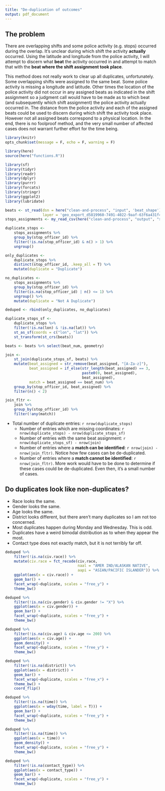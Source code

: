 ```yaml
---
title: "De-duplication of outcomes"
output: pdf_document
---
```


## The problem

There are overlapping shifts and some police activity (e.g. stops) occurred during the overlap. It's unclear during which shift the activity **actually** occurred. Using the latitude and longitude from the police activity, I will attempt to discern what **beat** the activity occurred in and attempt to match that with the **beat where the shift assignment took place**.

This method does not really work to clear up all duplicates, unfortunately. Some overlapping shifts were assigned to the same beat. Some police activity is missing a longitude and latitude. Other times the location of the police activity did not occur in any assigned beats as indicated in the shift assignment so a judgment call would have to be made as to which beat (and subsequently which shift assignment) the police activity actually occurred in. The distance from the police activity and each of the assigned beats could be used to discern during which shift the activity took place. However not all assigned beats correspond to a physical location. In the end, there is no foolproof method, and the very small number of affected cases does not warrant further effort for the time being.

```r
library(knitr)
opts_chunk$set(message = F, echo = F, warning = F)

library(here)
source(here("functions.R"))

library(sf)
library(tidyr)
library(readr)
library(dplyr)
library(purrr)
library(forcats)
library(stringr)
library(ggplot2)
library(lubridate)

beats <- st_read(dsn = here("clean-and-process", "input", 'beat_shape'),
                 layer = 'geo_export_d5819960-7491-4022-9aaf-63f6a431f4f9')
stops_assignments <- my_read_csv(here("clean-and-process", "output", "stops_officers_assignments_ba_max.csv"))
```

```r
duplicate_stops <-
    stops_assignments %>%
    group_by(stop_officer_id) %>%
    filter(!is.na(stop_officer_id) & n() > 1) %>%
    ungroup()

only_duplicates <-
    duplicate_stops %>%
    distinct(stop_officer_id, .keep_all = T) %>%
    mutate(duplicate = "Duplicate")

no_duplicates <-
    stops_assignments %>%
    group_by(stop_officer_id) %>%
    filter(is.na(stop_officer_id) | n() <= 1) %>%
    ungroup() %>%
    mutate(duplicate = "Not A Duplicate")

deduped <- rbind(only_duplicates, no_duplicates)
```

```r
duplicate_stops_sf <-
    duplicate_stops %>%
    filter(!is.na(lon) & !is.na(lat)) %>%
    st_as_sf(coords = c("lon", "lat")) %>%
    st_transform(st_crs(beats))

beats <- beats %>% select(beat_num, geometry)

join <-
    st_join(duplicate_stops_sf, beats) %>%
    mutate(beat_assigned = str_remove(beat_assigned, "[A-Za-z]"),
           beat_assigned = if_else(str_length(beat_assigned) == 3,
                                   paste0(0, beat_assigned),
                                   beat_assigned),
           match = beat_assigned == beat_num) %>%
    group_by(stop_officer_id, beat_assigned) %>%
    filter(n() < 2)

join_fltr <-
    join %>%
    group_by(stop_officer_id) %>%
    filter(!any(match))
```

* Total number of duplicate entries: `r nrow(duplicate_stops)`
    * Number of entries which are missing coordinates: `r nrow(duplicate_stops) - nrow(duplicate_stops_sf)`
    * Number of entries with the same beat assignment: `r nrow(duplicate_stops_sf) - nrow(join)`
    * Number of entries where a **match can be identified**: `r nrow(join) - nrow(join_fltr)`. Notice how few cases can be de-duplicated.
    * Number of entries where a **match cannot be identified**: `r nrow(join_fltr)`. More work would have to be done to determine if these cases could be de-duplicated. Even then, it's a small number of cases.

## Do duplicates look like non-duplicates?

* Race looks the same.
* Gender looks the same.
* Age looks the same.
* District looks different, but there aren't many duplicates so I am not too concerned.
* Most duplicates happen during Monday and Wednesday. This is odd.
* Duplicates have a weird bimodal distribution as to when they appear the most.
* Contact type does not exactly match, but it is not terribly far off.
    
```r
deduped %>%
    filter(!is.na(civ.race)) %>%
    mutate(civ.race = fct_recode(civ.race,
                                 naal = "AMER IND/ALASKAN NATIVE",
                                 aapi = "ASIAN/PACIFIC ISLANDER")) %>%
    ggplot(aes(x = civ.race)) +
    geom_bar() +
    facet_wrap(~duplicate, scales = "free_y") +
    theme_bw()

deduped %>%
    filter(!is.na(civ.gender) & civ.gender != "X") %>%
    ggplot(aes(x = civ.gender)) +
    geom_bar() +
    facet_wrap(~duplicate, scales = "free_y") +
    theme_bw()

deduped %>%
    filter(!is.na(civ.age) & civ.age <= 200) %>%
    ggplot(aes(x = civ.age)) +
    geom_density() +
    facet_wrap(~duplicate, scales = "free_y") +
    theme_bw()

deduped %>%
    filter(!is.na(district)) %>%
    ggplot(aes(x = district)) +
    geom_bar() +
    facet_wrap(~duplicate, scales = "free_x") +
    theme_bw() +
    coord_flip()

deduped %>%
    filter(!is.na(time)) %>%
    ggplot(aes(x = wday(time, label = T))) +
    geom_bar() +
    facet_wrap(~duplicate, scales = "free_y") +
    theme_bw()

deduped %>%
    filter(!is.na(time)) %>%
    ggplot(aes(x = time)) +
    geom_density() +
    facet_wrap(~duplicate, scales = "free_y") +
    theme_bw()

deduped %>%
    filter(!is.na(contact_type)) %>%
    ggplot(aes(x = contact_type)) +
    geom_bar() +
    facet_wrap(~duplicate, scales = "free_y") +
    theme_bw()
```
